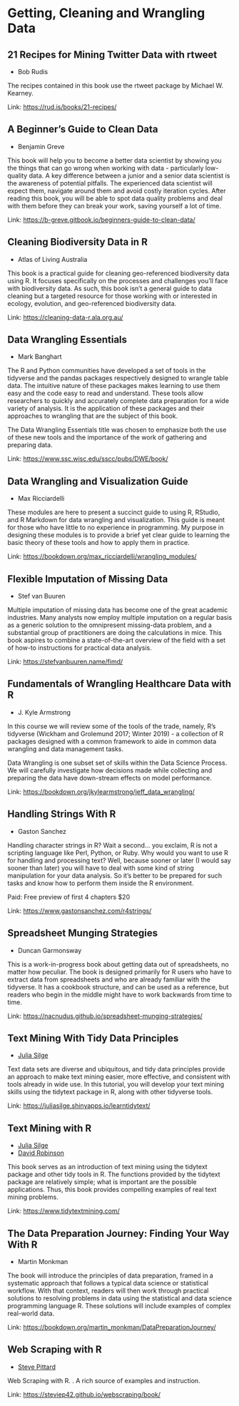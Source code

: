 # Getting, Cleaning and Wrangling Data

## 21 Recipes for Mining Twitter Data with rtweet

- Bob Rudis

The recipes contained in this book use the rtweet package by Michael W.
Kearney.

Link: [https://rud.is/books/21-recipes/](https://rud.is/books/21-recipes/)

## A Beginner's Guide to Clean Data

- Benjamin Greve

This book will help you to become a better data scientist by showing you
the things that can go wrong when working with data - particularly
low-quality data. A key difference between a junior and a senior data
scientist is the awareness of potential pitfalls. The experienced data
scientist will expect them, navigate around them and avoid costly
iteration cycles. After reading this book, you will be able to spot data
quality problems and deal with them before they can break your work,
saving yourself a lot of time.

Link: [https://b-greve.gitbook.io/beginners-guide-to-clean-data/](https://b-greve.gitbook.io/beginners-guide-to-clean-data/)

## Cleaning Biodiversity Data in R

- Atlas of Living Australia

This book is a practical guide for cleaning geo-referenced biodiversity data using R. It focuses specifically on the processes and challenges you’ll face with biodiversity data. As such, this book isn’t a general guide to data cleaning but a targeted resource for those working with or interested in ecology, evolution, and geo-referenced biodiversity data.

Link: [https://cleaning-data-r.ala.org.au/](https://cleaning-data-r.ala.org.au/)

## Data Wrangling Essentials

- Mark Banghart

The R and Python communities have developed a set of tools in the tidyverse and the pandas packages respectively designed to wrangle table data. The intuitive nature of these packages makes learning to use them easy and the code easy to read and understand. These tools allow researchers to quickly and accurately complete data preparation for a wide variety of analysis. It is the application of these packages and their approaches to wrangling that are the subject of this book.

The Data Wrangling Essentials title was chosen to emphasize both the use of these new tools and the importance of the work of gathering and preparing data.

Link: [https://www.ssc.wisc.edu/sscc/pubs/DWE/book/](https://www.ssc.wisc.edu/sscc/pubs/DWE/book/)

## Data Wrangling and Visualization Guide

- Max Ricciardelli

These modules are here to present a succinct guide to using R, RStudio, and R Markdown for data wrangling and visualization. This guide is meant for those who have little to no experience in programming. My purpose in designing these modules is to provide a brief yet clear guide to learning the basic theory of these tools and how to apply them in practice.

Link: [https://bookdown.org/max_ricciardelli/wrangling_modules/](https://bookdown.org/max_ricciardelli/wrangling_modules/)

## Flexible Imputation of Missing Data

- Stef van Buuren

Multiple imputation of missing data has become one of the great academic industries. Many analysts now employ multiple imputation on a regular basis as a generic solution to the omnipresent missing-data problem, and a substantial group of practitioners are doing the calculations in mice. This book aspires to combine a state-of-the-art overview of the field with a set of how-to instructions for practical data analysis.

Link: [https://stefvanbuuren.name/fimd/](https://stefvanbuuren.name/fimd/)

## Fundamentals of Wrangling Healthcare Data with R

- J. Kyle Armstrong

In this course we will review some of the tools of the trade, namely, R’s tidyverse (Wickham and Grolemund 2017; Winter 2019) - a collection of R packages designed with a common framework to aide in common data wrangling and data management tasks.

Data Wrangling is one subset set of skills within the Data Science Process. We will carefully investigate how decisions made while collecting and preparing the data have down-stream effects on model performance.

Link: [https://bookdown.org/jkylearmstrong/jeff_data_wrangling/](https://bookdown.org/jkylearmstrong/jeff_data_wrangling/)

## Handling Strings With R

- Gaston Sanchez

Handling character strings in R? Wait a second… you exclaim, R is not a scripting language like Perl, Python, or Ruby. Why would you want to use R for handling and processing text? Well, because sooner or later (I would say sooner than later) you will have to deal with some kind of string manipulation for your data analysis. So it’s better to be prepared for such tasks and know how to perform them inside the R environment.

Paid: Free preview of first 4 chapters $20

Link: [https://www.gastonsanchez.com/r4strings/](https://www.gastonsanchez.com/r4strings/)

## Spreadsheet Munging Strategies

- Duncan Garmonsway

This is a work-in-progress book about getting data out of spreadsheets,
no matter how peculiar. The book is designed primarily for R users who
have to extract data from spreadsheets and who are already familiar with
the tidyverse. It has a cookbook structure, and can be used as a
reference, but readers who begin in the middle might have to work
backwards from time to time.

Link: [https://nacnudus.github.io/spreadsheet-munging-strategies/](https://nacnudus.github.io/spreadsheet-munging-strategies/)

## Text Mining With Tidy Data Principles

- [Julia Silge](https://twitter.com/juliasilge)

Text data sets are diverse and ubiquitous, and tidy data principles provide an approach to make text mining easier, more effective, and consistent with tools already in wide use. In this tutorial, you will develop your text mining skills using the tidytext package in R, along
with other tidyverse tools.

Link: [https://juliasilge.shinyapps.io/learntidytext/](https://juliasilge.shinyapps.io/learntidytext/)

## Text Mining with R

- [Julia Silge](https://twitter.com/juliasilge)
- [David Robinson](https://twitter.com/drob)

This book serves as an introduction of text mining using the tidytext
package and other tidy tools in R. The functions provided by the
tidytext package are relatively simple; what is important are the
possible applications. Thus, this book provides compelling examples of
real text mining problems.

Link: [https://www.tidytextmining.com/](https://www.tidytextmining.com/)

## The Data Preparation Journey: Finding Your Way With R

- Martin Monkman

The book will introduce the principles of data preparation, framed in a systematic approach that follows a typical data science or statistical workflow. With that context, readers will then work through practical solutions to resolving problems in data using the statistical and data science programming language R. These solutions will include examples of complex real-world data.

Link: [https://bookdown.org/martin_monkman/DataPreparationJourney/](https://bookdown.org/martin_monkman/DataPreparationJourney/)

## Web Scraping with R

- [Steve Pittard](https://github.com/steviep42)

Web Scraping with R. . A rich source of examples and instruction.

Link: [https://steviep42.github.io/webscraping/book/](https://steviep42.github.io/webscraping/book/)


